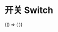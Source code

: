 
# 开关 Switch

<BrowserOnly>
  {() => (<ThemeProvider>
    <Grid xGap={16} cols={2} style={{
      alignItems: 'flex-start'
    }}>
      <Grid yGap={16} cols={1}>
        <CodeBlock title="基础"
                   code={String(BasicCode)}>
          <Basic />
        </CodeBlock>
        <CodeBlock title="尺寸"
                   code={String(SizeCode)}>
          <Size />
        </CodeBlock>
        <CodeBlock title="形状"
                   code={String(ShapeCode)}>
          <Shape />
        </CodeBlock>
      </Grid>
      <Grid yGap={16} cols={1}>
        <CodeBlock title="禁用"
                   code={String(DisabledCode)}>
          <Disabled />
        </CodeBlock>
        <CodeBlock title="内容"
                   code={String(ContentCode)}>
          <Content />
        </CodeBlock>
        <CodeBlock title="图标"
                   code={String(IconCode)}>
          <Icon />
        </CodeBlock>
      </Grid>
    </Grid>
  </ThemeProvider>)}
</BrowserOnly>
